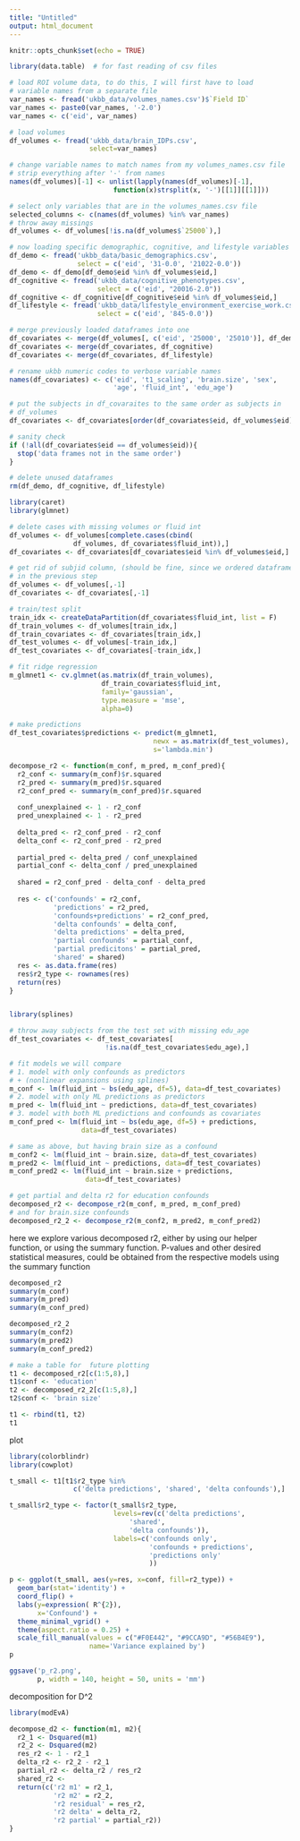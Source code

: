 ```yaml
---
title: "Untitled"
output: html_document
---
```


```r
knitr::opts_chunk$set(echo = TRUE)
```


```r
library(data.table)  # for fast reading of csv files

# load ROI volume data, to do this, I will first have to load 
# variable names from a separate file 
var_names <- fread('ukbb_data/volumes_names.csv')$`Field ID`
var_names <- paste0(var_names, '-2.0')
var_names <- c('eid', var_names)

# load volumes
df_volumes <- fread('ukbb_data/brain_IDPs.csv',
                    select=var_names)

# change variable names to match names from my volumes_names.csv file
# strip everything after '-' from names
names(df_volumes)[-1] <- unlist(lapply(names(df_volumes)[-1], 
                          function(x)strsplit(x, '-')[[1]][[1]]))

# select only variables that are in the volumes_names.csv file
selected_columns <- c(names(df_volumes) %in% var_names)
# throw away missings
df_volumes <- df_volumes[!is.na(df_volumes$`25000`),]  

# now loading specific demographic, cognitive, and lifestyle variables
df_demo <- fread('ukbb_data/basic_demographics.csv',
                 select = c('eid', '31-0.0', '21022-0.0'))
df_demo <- df_demo[df_demo$eid %in% df_volumes$eid,]
df_cognitive <- fread('ukbb_data/cognitive_phenotypes.csv',
                      select = c('eid', "20016-2.0"))
df_cognitive <- df_cognitive[df_cognitive$eid %in% df_volumes$eid,]
df_lifestyle <- fread('ukbb_data/lifestyle_environment_exercise_work.csv',
                      select = c('eid', '845-0.0'))

# merge previously loaded dataframes into one 
df_covariates <- merge(df_volumes[, c('eid', '25000', '25010')], df_demo)
df_covariates <- merge(df_covariates, df_cognitive)
df_covariates <- merge(df_covariates, df_lifestyle)

# rename ukbb numeric codes to verbose variable names
names(df_covariates) <- c('eid', 't1_scaling', 'brain.size', 'sex',
                          'age', 'fluid_int', 'edu_age')

# put the subjects in df_covaraites to the same order as subjects in
# df_volumes
df_covariates <- df_covariates[order(df_covariates$eid, df_volumes$eid),]

# sanity check
if (!all(df_covariates$eid == df_volumes$eid)){
  stop('data frames not in the same order')
}

# delete unused dataframes
rm(df_demo, df_cognitive, df_lifestyle)
```




```r
library(caret)
library(glmnet)

# delete cases with missing volumes or fluid int
df_volumes <- df_volumes[complete.cases(cbind(
                df_volumes, df_covariates$fluid_int)),]
df_covariates <- df_covariates[df_covariates$eid %in% df_volumes$eid,]

# get rid of subjid column, (should be fine, since we ordered dataframes
# in the previous step
df_volumes <- df_volumes[,-1]
df_covariates <- df_covariates[,-1]

# train/test split
train_idx <- createDataPartition(df_covariates$fluid_int, list = F)
df_train_volumes <- df_volumes[train_idx,]
df_train_covariates <- df_covariates[train_idx,]
df_test_volumes <- df_volumes[-train_idx,]
df_test_covariates <- df_covariates[-train_idx,]

# fit ridge regression
m_glmnet1 <- cv.glmnet(as.matrix(df_train_volumes),
                       df_train_covariates$fluid_int,
                       family='gaussian',
                       type.measure = 'mse',
                       alpha=0)

# make predictions
df_test_covariates$predictions <- predict(m_glmnet1,
                                    newx = as.matrix(df_test_volumes), 
                                    s='lambda.min')
```



```r
decompose_r2 <- function(m_conf, m_pred, m_conf_pred){
  r2_conf <- summary(m_conf)$r.squared
  r2_pred <- summary(m_pred)$r.squared
  r2_conf_pred <- summary(m_conf_pred)$r.squared
  
  conf_unexplained <- 1 - r2_conf
  pred_unexplained <- 1 - r2_pred
  
  delta_pred <- r2_conf_pred - r2_conf
  delta_conf <- r2_conf_pred - r2_pred
  
  partial_pred <- delta_pred / conf_unexplained
  partial_conf <- delta_conf / pred_unexplained
  
  shared = r2_conf_pred - delta_conf - delta_pred
  
  res <- c('confounds' = r2_conf,
           'predictions' = r2_pred,
           'confounds+predictions' = r2_conf_pred,
           'delta confounds' = delta_conf,
           'delta predictions' = delta_pred,
           'partial confounds' = partial_conf,
           'partial predicitons' = partial_pred,
           'shared' = shared)
  res <- as.data.frame(res)
  res$r2_type <- rownames(res)
  return(res)
}


library(splines)

# throw away subjects from the test set with missing edu_age
df_test_covariates <- df_test_covariates[
                        !is.na(df_test_covariates$edu_age),]

# fit models we will compare
# 1. model with only confounds as predictors 
# + (nonlinear expansions using splines)
m_conf <- lm(fluid_int ~ bs(edu_age, df=5), data=df_test_covariates)
# 2. model with only ML predictions as predictors
m_pred <- lm(fluid_int ~ predictions, data=df_test_covariates)
# 3. model with both ML predictions and confounds as covariates
m_conf_pred <- lm(fluid_int ~ bs(edu_age, df=5) + predictions,
                  data=df_test_covariates)

# same as above, but having brain size as a confound
m_conf2 <- lm(fluid_int ~ brain.size, data=df_test_covariates)
m_pred2 <- lm(fluid_int ~ predictions, data=df_test_covariates)
m_conf_pred2 <- lm(fluid_int ~ brain.size + predictions, 
                   data=df_test_covariates)

# get partial and delta r2 for education confounds
decomposed_r2 <- decompose_r2(m_conf, m_pred, m_conf_pred)
# and for brain.size confounds
decomposed_r2_2 <- decompose_r2(m_conf2, m_pred2, m_conf_pred2)
```

here we explore various decomposed r2, either by using our helper function,
or using the summary function. P-values and other desired statistical measures,
could be obtained from the respective models using the summary function

```r
decomposed_r2
summary(m_conf)
summary(m_pred)
summary(m_conf_pred)
```

```r
decomposed_r2_2
summary(m_conf2)
summary(m_pred2)
summary(m_conf_pred2)
```


```r
# make a table for  future plotting
t1 <- decomposed_r2[c(1:5,8),]
t1$conf <- 'education'
t2 <- decomposed_r2_2[c(1:5,8),]
t2$conf <- 'brain size'

t1 <- rbind(t1, t2)
t1
```

plot

```r
library(colorblindr)
library(cowplot)

t_small <- t1[t1$r2_type %in% 
                c('delta predictions', 'shared', 'delta confounds'),]

t_small$r2_type <- factor(t_small$r2_type,
                          levels=rev(c('delta predictions',
                              'shared',
                              'delta confounds')),
                          labels=c('confounds only',
                                   'confounds + predictions', 
                                   'predictions only'
                                   ))

p <- ggplot(t_small, aes(y=res, x=conf, fill=r2_type)) +
  geom_bar(stat='identity') +
  coord_flip() +
  labs(y=expression( R^{2}),
       x='Confound') +
  theme_minimal_vgrid() +
  theme(aspect.ratio = 0.25) +
  scale_fill_manual(values = c("#F0E442", "#9CCA9D", "#56B4E9"),
                    name='Variance explained by')
p

ggsave('p_r2.png',
       p, width = 140, height = 50, units = 'mm')
```

decomposition for D^2

```r
library(modEvA)

decompose_d2 <- function(m1, m2){
  r2_1 <- Dsquared(m1)
  r2_2 <- Dsquared(m2)
  res_r2 <- 1 - r2_1
  delta_r2 <- r2_2 - r2_1
  partial_r2 <- delta_r2 / res_r2
  shared_r2 <- 
  return(c('r2 m1' = r2_1,
           'r2 m2' = r2_2,
           'r2 residual' = res_r2,
           'r2 delta' = delta_r2,
           'r2 partial' = partial_r2))
}
```
